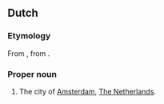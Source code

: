 ==Dutch==

===Etymology===
From {{etyl|yi|nl}} {{term|מקום||place, safe haven|tr=mokem|lang=yi}}, from {{etyl|he|nl}} {{term|מקום||place|tr=makóm|lang=he}}.

===Proper noun===
{{wikipedia|lang=en}}
{{nl-noun|n|-|-}}

# {{context|informal}} The city of [[Amsterdam]], [[The Netherlands]].